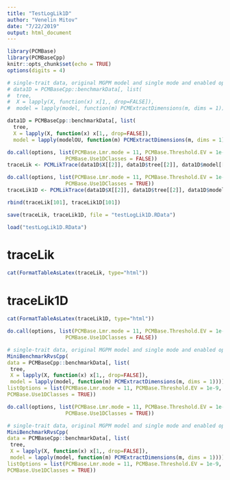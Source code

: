 ```yaml
---
title: "TestLogLik1D"
author: "Venelin Mitov"
date: "7/22/2019"
output: html_document
---
```


```r
library(PCMBase)
library(PCMBaseCpp)
knitr::opts_chunk$set(echo = TRUE)
options(digits = 4)
```

```r
# single-trait data, original MGPM model and single mode and enabled option PCMBase.Use1DClasses
# data1D = PCMBaseCpp::benchmarkData[, list(
#  tree, 
#  X = lapply(X, function(x) x[1,, drop=FALSE]), 
#  model = lapply(model, function(m) PCMExtractDimensions(m, dims = 1)))]

data1D = PCMBaseCpp::benchmarkData[, list(
  tree, 
  X = lapply(X, function(x) x[1,, drop=FALSE]), 
  model = lapply(modelOU, function(m) PCMExtractDimensions(m, dims = 1)))]

do.call(options, list(PCMBase.Lmr.mode = 11, PCMBase.Threshold.EV = 1e-9, PCMBase.Threshold.SV = 1e-9,
                   PCMBase.Use1DClasses = FALSE))
traceLik <- PCMLikTrace(data1D$X[[2]], data1D$tree[[2]], data1D$model[[2]], metaI = PCMInfo)

do.call(options, list(PCMBase.Lmr.mode = 11, PCMBase.Threshold.EV = 1e-9, PCMBase.Threshold.SV = 1e-9,
                   PCMBase.Use1DClasses = TRUE))
traceLik1D <- PCMLikTrace(data1D$X[[2]], data1D$tree[[2]], data1D$model[[2]], metaI = PCMInfoCpp)

rbind(traceLik[101], traceLik1D[101])
```

```r
save(traceLik, traceLik1D, file = "testLogLik1D.RData")
```

```r
load("testLogLik1D.RData")
```

# traceLik
```r
cat(FormatTableAsLatex(traceLik, type="html"))
```

# traceLik1D
```r
cat(FormatTableAsLatex(traceLik1D, type="html"))
```


```r
do.call(options, list(PCMBase.Lmr.mode = 11, PCMBase.Threshold.EV = 1e-9, PCMBase.Threshold.SV = 1e-9,
                   PCMBase.Use1DClasses = FALSE))

# single-trait data, original MGPM model and single mode and enabled option PCMBase.Use1DClasses
MiniBenchmarkRvsCpp(
data = PCMBaseCpp::benchmarkData[, list(
 tree, 
 X = lapply(X, function(x) x[1,, drop=FALSE]), 
 model = lapply(model, function(m) PCMExtractDimensions(m, dims = 1)))],
listOptions = list(PCMBase.Lmr.mode = 11, PCMBase.Threshold.EV = 1e-9, PCMBase.Threshold.SV = 1e-9,
PCMBase.Use1DClasses = TRUE))
```


```r
do.call(options, list(PCMBase.Lmr.mode = 11, PCMBase.Threshold.EV = 1e-9, PCMBase.Threshold.SV = 1e-9,
                   PCMBase.Use1DClasses = TRUE))

# single-trait data, original MGPM model and single mode and enabled option PCMBase.Use1DClasses
MiniBenchmarkRvsCpp(
data = PCMBaseCpp::benchmarkData[, list(
 tree, 
 X = lapply(X, function(x) x[1,, drop=FALSE]), 
 model = lapply(model, function(m) PCMExtractDimensions(m, dims = 1)))],
listOptions = list(PCMBase.Lmr.mode = 11, PCMBase.Threshold.EV = 1e-9, PCMBase.Threshold.SV = 1e-9,
PCMBase.Use1DClasses = TRUE))
```
